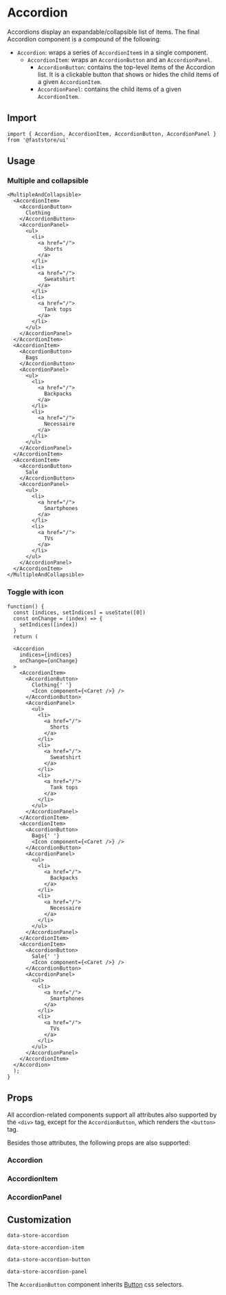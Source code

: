 
# Accordion

Accordions display an expandable/collapsible list of items. The final Accordion component is a compound of the following:

- `Accordion`: wraps a series of `AccordionItem`s in a single component.
  - `AccordionItem`:  wraps an `AccordionButton` and an `AccordionPanel`.
    - `AccordionButton`: contains the top-level items of the Accordion list. It is a clickable button that shows or hides the child items of a given `AccordionItem`.
    - `AccordionPanel`: contains the child items of a given `AccordionItem`.

## Import

```tsx
import { Accordion, AccordionItem, AccordionButton, AccordionPanel } from '@faststore/ui'
```

## Usage

### Multiple and collapsible

```tsx live
<MultipleAndCollapsible>
  <AccordionItem>
    <AccordionButton>
      Clothing
    </AccordionButton>
    <AccordionPanel>
      <ul>
        <li>
          <a href="/">
            Shorts
          </a>
        </li>
        <li>
          <a href="/">
            Sweatshirt
          </a>
        </li>
        <li>
          <a href="/">
            Tank tops
          </a>
        </li>
      </ul>
    </AccordionPanel>
  </AccordionItem>
  <AccordionItem>
    <AccordionButton>
      Bags
    </AccordionButton>
    <AccordionPanel>
      <ul>
        <li>
          <a href="/">
            Backpacks
          </a>
        </li>
        <li>
          <a href="/">
            Necessaire
          </a>
        </li>
      </ul>
    </AccordionPanel>
  </AccordionItem>
  <AccordionItem>
    <AccordionButton>
      Sale
    </AccordionButton>
    <AccordionPanel>
      <ul>
        <li>
          <a href="/">
            Smartphones
          </a>
        </li>
        <li>
          <a href="/">
            TVs
          </a>
        </li>
      </ul>
    </AccordionPanel>
  </AccordionItem>
</MultipleAndCollapsible>
```

### Toggle with icon

```tsx live
function() {
  const [indices, setIndices] = useState([0])
  const onChange = (index) => {
    setIndices([index])
  }
  return (

  <Accordion
    indices={indices}
    onChange={onChange}
  >
    <AccordionItem>
      <AccordionButton>
        Clothing{' '}
        <Icon component={<Caret />} />
      </AccordionButton>
      <AccordionPanel>
        <ul>
          <li>
            <a href="/">
              Shorts
            </a>
          </li>
          <li>
            <a href="/">
              Sweatshirt
            </a>
          </li>
          <li>
            <a href="/">
              Tank tops
            </a>
          </li>
        </ul>
      </AccordionPanel>
    </AccordionItem>
    <AccordionItem>
      <AccordionButton>
        Bags{' '}
        <Icon component={<Caret />} />
      </AccordionButton>
      <AccordionPanel>
        <ul>
          <li>
            <a href="/">
              Backpacks
            </a>
          </li>
          <li>
            <a href="/">
              Necessaire
            </a>
          </li>
        </ul>
      </AccordionPanel>
    </AccordionItem>
    <AccordionItem>
      <AccordionButton>
        Sale{' '}
        <Icon component={<Caret />} />
      </AccordionButton>
      <AccordionPanel>
        <ul>
          <li>
            <a href="/">
              Smartphones
            </a>
          </li>
          <li>
            <a href="/">
              TVs
            </a>
          </li>
        </ul>
      </AccordionPanel>
    </AccordionItem>
  </Accordion>
  );
}
```

## Props

All accordion-related components support all attributes also supported by the `<div>` tag, except for the `AccordionButton`, which renders the `<button>` tag.

Besides those attributes, the following props are also supported:

### Accordion

<PropsSection name="Accordion" />

### AccordionItem

<PropsSection name="AccordionItem" />

### AccordionPanel

<PropsSection name="AccordionPanel" />

## Customization

`data-store-accordion`

`data-store-accordion-item`

`data-store-accordion-button`

`data-store-accordion-panel`

The `AccordionButton` component inherits [Button](/reference/ui/atoms/Button) css selectors.
